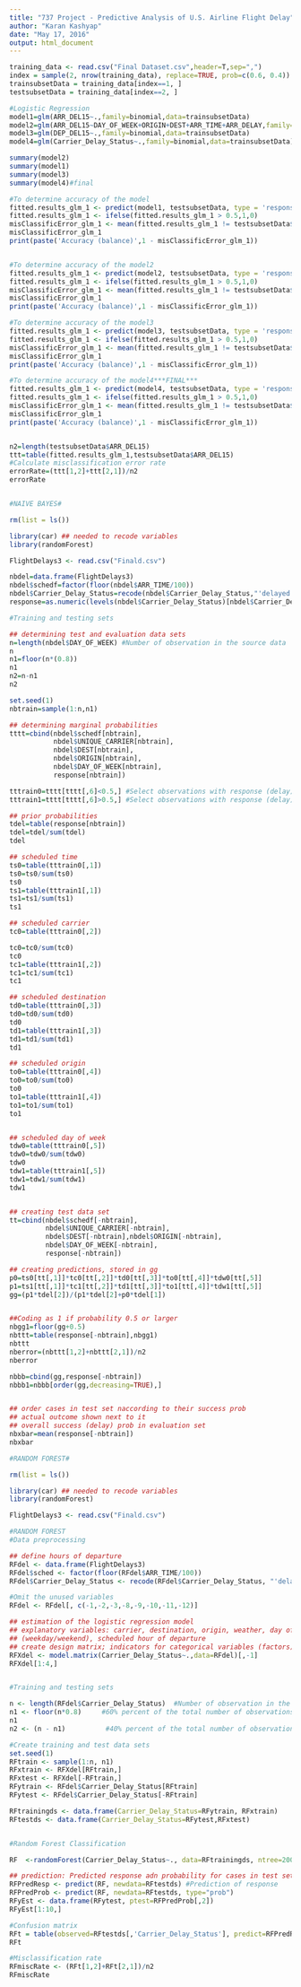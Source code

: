 ```yaml
---
title: "737 Project - Predictive Analysis of U.S. Airline Flight Delay"
author: "Karan Kashyap"
date: "May 17, 2016"
output: html_document
---
```



```r

training_data <- read.csv("Final Dataset.csv",header=T,sep=",")
index = sample(2, nrow(training_data), replace=TRUE, prob=c(0.6, 0.4))
trainsubsetData = training_data[index==1, ]
testsubsetData = training_data[index==2, ]

#Logistic Regression
model1=glm(ARR_DEL15~.,family=binomial,data=trainsubsetData)
model2=glm(ARR_DEL15~DAY_OF_WEEK+ORIGIN+DEST+ARR_TIME+ARR_DELAY,family=binomial,data=trainsubsetData)
model3=glm(DEP_DEL15~.,family=binomial,data=trainsubsetData)
model4=glm(Carrier_Delay_Status~.,family=binomial,data=trainsubsetData)

summary(model2)
summary(model1)
summary(model3)
summary(model4)#final

#To determine accuracy of the model
fitted.results_glm_1 <- predict(model1, testsubsetData, type = 'response')
fitted.results_glm_1 <- ifelse(fitted.results_glm_1 > 0.5,1,0)
misClassificError_glm_1 <- mean(fitted.results_glm_1 != testsubsetData$ARR_DEL15)
misClassificError_glm_1
print(paste('Accuracy (balance)',1 - misClassificError_glm_1))


#To determine accuracy of the model2
fitted.results_glm_1 <- predict(model2, testsubsetData, type = 'response')
fitted.results_glm_1 <- ifelse(fitted.results_glm_1 > 0.5,1,0)
misClassificError_glm_1 <- mean(fitted.results_glm_1 != testsubsetData$ARR_DEL15)
misClassificError_glm_1
print(paste('Accuracy (balance)',1 - misClassificError_glm_1))

#To determine accuracy of the model3
fitted.results_glm_1 <- predict(model3, testsubsetData, type = 'response')
fitted.results_glm_1 <- ifelse(fitted.results_glm_1 > 0.5,1,0)
misClassificError_glm_1 <- mean(fitted.results_glm_1 != testsubsetData$ARR_DEL15)
misClassificError_glm_1
print(paste('Accuracy (balance)',1 - misClassificError_glm_1))

#To determine accuracy of the model4***FINAL***
fitted.results_glm_1 <- predict(model4, testsubsetData, type = 'response')
fitted.results_glm_1 <- ifelse(fitted.results_glm_1 > 0.5,1,0)
misClassificError_glm_1 <- mean(fitted.results_glm_1 != testsubsetData$ARR_DEL15)
misClassificError_glm_1
print(paste('Accuracy (balance)',1 - misClassificError_glm_1))


n2=length(testsubsetData$ARR_DEL15)
ttt=table(fitted.results_glm_1,testsubsetData$ARR_DEL15)
#Calculate misclassification error rate
errorRate=(ttt[1,2]+ttt[2,1])/n2
errorRate


#NAIVE BAYES#

rm(list = ls())

library(car) ## needed to recode variables
library(randomForest)

FlightDelays3 <- read.csv("Finald.csv")

nbdel=data.frame(FlightDelays3)
nbdel$schedf=factor(floor(nbdel$ARR_TIME/100))
nbdel$Carrier_Delay_Status=recode(nbdel$Carrier_Delay_Status,"'delayed'=1;else=0")
response=as.numeric(levels(nbdel$Carrier_Delay_Status)[nbdel$Carrier_Delay_Status])

#Training and testing sets 

## determining test and evaluation data sets
n=length(nbdel$DAY_OF_WEEK) #Number of observation in the source data
n
n1=floor(n*(0.8))
n1
n2=n-n1
n2

set.seed(1)
nbtrain=sample(1:n,n1)

## determining marginal probabilities
tttt=cbind(nbdel$schedf[nbtrain],
           nbdel$UNIQUE_CARRIER[nbtrain],
           nbdel$DEST[nbtrain],
           nbdel$ORIGIN[nbtrain],
           nbdel$DAY_OF_WEEK[nbtrain],
           response[nbtrain])

tttrain0=tttt[tttt[,6]<0.5,] #Select observations with response (delay) < 0.5
tttrain1=tttt[tttt[,6]>0.5,] #Select observations with response (delay) > 0.5

## prior probabilities
tdel=table(response[nbtrain])
tdel=tdel/sum(tdel)
tdel

## scheduled time
ts0=table(tttrain0[,1])
ts0=ts0/sum(ts0)
ts0
ts1=table(tttrain1[,1])
ts1=ts1/sum(ts1)
ts1

## scheduled carrier
tc0=table(tttrain0[,2])

tc0=tc0/sum(tc0)
tc0
tc1=table(tttrain1[,2])
tc1=tc1/sum(tc1)
tc1

## scheduled destination
td0=table(tttrain0[,3])
td0=td0/sum(td0)
td0
td1=table(tttrain1[,3])
td1=td1/sum(td1)
td1

## scheduled origin
to0=table(tttrain0[,4])
to0=to0/sum(to0)
to0
to1=table(tttrain1[,4])
to1=to1/sum(to1)
to1


## scheduled day of week
tdw0=table(tttrain0[,5])
tdw0=tdw0/sum(tdw0)
tdw0
tdw1=table(tttrain1[,5])
tdw1=tdw1/sum(tdw1)
tdw1


## creating test data set
tt=cbind(nbdel$schedf[-nbtrain],
         nbdel$UNIQUE_CARRIER[-nbtrain],
         nbdel$DEST[-nbtrain],nbdel$ORIGIN[-nbtrain],
         nbdel$DAY_OF_WEEK[-nbtrain],
         response[-nbtrain])

## creating predictions, stored in gg
p0=ts0[tt[,1]]*tc0[tt[,2]]*td0[tt[,3]]*to0[tt[,4]]*tdw0[tt[,5]]
p1=ts1[tt[,1]]*tc1[tt[,2]]*td1[tt[,3]]*to1[tt[,4]]*tdw1[tt[,5]]
gg=(p1*tdel[2])/(p1*tdel[2]+p0*tdel[1])


##Coding as 1 if probability 0.5 or larger
nbgg1=floor(gg+0.5)
nbttt=table(response[-nbtrain],nbgg1)
nbttt
nberror=(nbttt[1,2]+nbttt[2,1])/n2
nberror

nbbb=cbind(gg,response[-nbtrain])
nbbb1=nbbb[order(gg,decreasing=TRUE),]


## order cases in test set naccording to their success prob
## actual outcome shown next to it
## overall success (delay) prob in evaluation set
nbxbar=mean(response[-nbtrain])
nbxbar

#RANDOM FOREST#

rm(list = ls())

library(car) ## needed to recode variables
library(randomForest)

FlightDelays3 <- read.csv("Finald.csv")

#RANDOM FOREST
#Data preprocessing

## define hours of departure
RFdel <- data.frame(FlightDelays3)
RFdel$sched <- factor(floor(RFdel$ARR_TIME/100))
RFdel$Carrier_Delay_Status <- recode(RFdel$Carrier_Delay_Status, "'delayed'=1;else=0")

#Omit the unused variables
RFdel <- RFdel[, c(-1,-2,-3,-8,-9,-10,-11,-12)]

## estimation of the logistic regression model
## explanatory variables: carrier, destination, origin, weather, day of week
## (weekday/weekend), scheduled hour of departure
## create design matrix; indicators for categorical variables (factors)
RFXdel <- model.matrix(Carrier_Delay_Status~.,data=RFdel)[,-1]
RFXdel[1:4,]


#Training and testing sets

n <- length(RFdel$Carrier_Delay_Status)  #Number of observation in the source data
n1 <- floor(n*0.8)     #60% percent of the total number of observations
n1
n2 <- (n - n1)          #40% percent of the total number of observations

#Create training and test data sets
set.seed(1)
RFtrain <- sample(1:n, n1)
RFxtrain <- RFXdel[RFtrain,]
RFxtest <- RFXdel[-RFtrain,]
RFytrain <- RFdel$Carrier_Delay_Status[RFtrain]
RFytest <- RFdel$Carrier_Delay_Status[-RFtrain]

RFtrainingds <- data.frame(Carrier_Delay_Status=RFytrain, RFxtrain)
RFtestds <- data.frame(Carrier_Delay_Status=RFytest,RFxtest)


#Random Forest Classification

RF  <-randomForest(Carrier_Delay_Status~., data=RFtrainingds, ntree=200)

## prediction: Predicted response adn probability for cases in test set
RFPredResp <- predict(RF, newdata=RFtestds) #Prediction of response
RFPredProb <- predict(RF, newdata=RFtestds, type="prob")
RFyEst <- data.frame(RFytest, ptest=RFPredProb[,2])
RFyEst[1:10,]

#Confusion matrix 
RFt = table(observed=RFtestds[,'Carrier_Delay_Status'], predict=RFPredResp)
RFt

#Misclassification rate
RFmiscRate <- (RFt[1,2]+RFt[2,1])/n2
RFmiscRate




```


